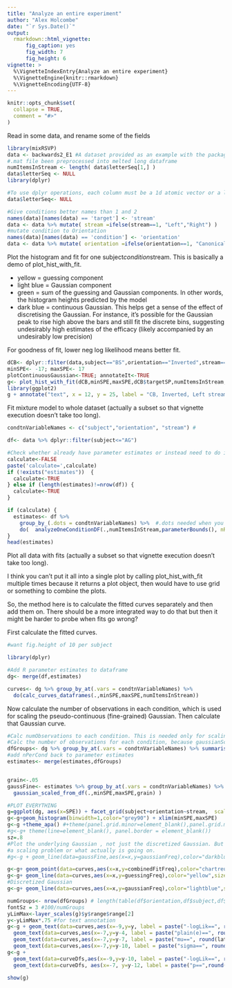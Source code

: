```yaml
---
title: "Analyze an entire experiment"
author: "Alex Holcombe"
date: "`r Sys.Date()`"
output:
  rmarkdown::html_vignette:
      fig_caption: yes
      fig_width: 7
      fig_height: 6 
vignette: >
  %\VignetteIndexEntry{Analyze an entire experiment}
  %\VignetteEngine{knitr::rmarkdown}
  %\VignetteEncoding{UTF-8}
---
```


```r
knitr::opts_chunk$set(
  collapse = TRUE,
  comment = "#>"
)
```

Read in some data, and rename some of the fields
```r
library(mixRSVP)
data <- backwards2_E1 #A dataset provided as an example with the package
#.mat file been preprocessed into melted long dataframe
numItemsInStream <- length( data$letterSeq[1,] )  
data$letterSeq <- NULL
library(dplyr)

#To use dplyr operations, each column must be a 1d atomic vector or a list. So, can't have array fields like letterSeq
data$letterSeq<- NULL

#Give conditions better names than 1 and 2
names(data)[names(data) == 'target'] <- 'stream'
data <- data %>% mutate( stream =ifelse(stream==1, "Left","Right") )
#mutate condition to Orientation
names(data)[names(data) == 'condition'] <- 'orientation'
data <- data %>% mutate( orientation =ifelse(orientation==1, "Canonical","Inverted") )
```


Plot the histogram and fit for one subject*condition*stream. This is basically a demo of plot_hist_with_fit.

* yellow = guessing component 
* light blue = Gaussian component
* green = sum of the guessing and Gaussian components. In other words, the histogram heights predicted by the model
* dark blue = continuous Gaussian. This helps get a sense of the effect of discretising the Gaussian. For instance, it's possible  for the Gaussian peak to rise high above the bars and still fit the discrete bins, suggesting  undesirably high estimates of the efficacy (likely accompanied by an undesirably low precision)

For goodness of fit, lower neg log likelihood means better fit.

```r

dCB<- dplyr::filter(data,subject=="BS",orientation=="Inverted",stream=="Left")  
minSPE<- -17; maxSPE<- 17
plotContinuousGaussian<-TRUE; annotateIt<-TRUE
g<- plot_hist_with_fit(dCB,minSPE,maxSPE,dCB$targetSP,numItemsInStream,plotContinuousGaussian,annotateIt, FALSE)
library(ggplot2)
g + annotate("text", x = 12, y = 25, label = "CB, Inverted, Left stream")

```

Fit mixture model to whole dataset (actually a subset so that vignette execution doesn't take too long).

```r

condtnVariableNames <- c("subject","orientation", "stream") # 

df<- data %>% dplyr::filter(subject<="AG")

#Check whether already have parameter estimates or instead need to do it
calculate<-FALSE
paste('calculate=',calculate)
if (!exists("estimates"))  { 
  calculate<-TRUE
} else if (length(estimates)!=nrow(df)) {
  calculate<-TRUE
}

if (calculate) {
  estimates<- df %>%  
    group_by_(.dots = condtnVariableNames) %>%  #.dots needed when you have a variable containing multiple factor names
    do(  analyzeOneConditionDF(.,numItemsInStream,parameterBounds(), nReplicates=3)  )
}
head(estimates)
```


Plot all data with fits (actually a subset so that vignette execution doesn't take too long). 

I think you can't put it all into a single plot by calling plot_hist_with_fit multiple times because it returns a plot object, then would have to use grid or something to combine the plots.

So, the method here is to calculate the fitted curves separately and then add them on. There should be a more integrated way to do that but then it might be harder to probe when fits go wrong?


First calculate the fitted curves.

```r
#want fig.height of 10 per subject

library(dplyr)

#Add R parameter estimates to dataframe
dg<- merge(df,estimates) 

curves<- dg %>% group_by_at(.vars = condtnVariableNames) %>% 
  do(calc_curves_dataframes(.,minSPE,maxSPE,numItemsInStream))

```

Now calculate the number of observations in each condition, which is used for scaling the pseudo-continuous (fine-grained) Gaussian. Then calculate that Gaussian curve.

```r


#Calc numObservations to each condition. This is needed only for scaling the fine-grained Gaussian
#Calc the number of observations for each condition, because gaussianScaledforData needs to know.
dfGroups<- dg %>% group_by_at(.vars = condtnVariableNames) %>% summarise(nPerCond = n())
#add nPerCond back to parameter estimates
estimates<- merge(estimates,dfGroups)


grain<-.05
gaussFine<- estimates %>% group_by_at(.vars = condtnVariableNames) %>% do(
  gaussian_scaled_from_df(.,minSPE,maxSPE,grain) )
```

```r

#PLOT EVERYTHING
g=ggplot(dg, aes(x=SPE)) + facet_grid(subject+orientation~stream,  scales="free_y")
g<-g+geom_histogram(binwidth=1,color="grey90") + xlim(minSPE,maxSPE)
g<-g +theme_apa() #+theme(panel.grid.minor=element_blank(),panel.grid.major=element_blank())# hide all gridlines.
#g<-g+ theme(line=element_blank(), panel.border = element_blank())
sz=.8
#Plot the underlying Gaussian , not just the discretized Gaussian. But it's way too tall. I don't know if this is 
#a scaling problem or what actually is going on.
#g<-g + geom_line(data=gaussFine,aes(x=x,y=gaussianFreq),color="darkblue",size=1.2)

g<-g+ geom_point(data=curves,aes(x=x,y=combinedFitFreq),color="chartreuse3",size=sz*2.5)
g<-g+ geom_line(data=curves,aes(x=x,y=guessingFreq),color="yellow",size=sz)
#Discretized Gaussian
g<-g+ geom_line(data=curves,aes(x=x,y=gaussianFreq),color="lightblue",size=sz)

numGroups<- nrow(dfGroups) # length(table(df$orientation,df$subject,df$stream)) #try nrow(dfGroups)
fontSz = 3 #100/numGroups
yLimMax<-layer_scales(g)$y$range$range[2]
y<-yLimMax*.75 #for text annotation
g<-g + geom_text(data=curves,aes(x=-9,y=y, label = paste("-logLik==", round(val,1), sep = "")),  parse = TRUE,size=fontSz) +
  geom_text(data=curves,aes(x=-7,y=y-4, label = paste("plain(e)==", round(efficacy,2), sep = "")),  parse = TRUE,size=fontSz) +
  geom_text(data=curves,aes(x=-7,y=y-7, label = paste("mu==", round(latency,2), sep = "")),  parse = TRUE,size=fontSz)+
  geom_text(data=curves,aes(x=-7,y=y-10, label = paste("sigma==", round(precision,2), sep = "")),  parse = TRUE,size=fontSz)
g<-g + 
  geom_text(data=curveDfs,aes(x=-9,y=y-10, label = paste("-logLik==", round(val,1), sep = "")), parse=TRUE,hjust="left") +
  geom_text(data=curveDfs, aes(x=-7, y=y-12, label = paste("p==",round(pLRtest,3), sep="")),parse=TRUE,hjust="left")

show(g)
```
